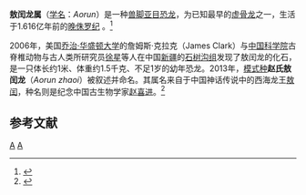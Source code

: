 {{Automatic taxobox
| taxon = Aorun
| fossil_range = [[晚侏罗纪|晚侏罗纪]] {{fossil_range|161.6}}
| image = Aorun zhaoi Final.png
| image_caption = 
| authority = Choiniere ''et al.'', 2013
| type_species = '''赵氏敖闰龙<br> ''Aorun zhaoi''''' 
| type_species_authority = Choiniere ''et al.'' 2013
}}
'''敖闰龙属'''（[[学名|学名]]：''Aorun''）是一种[[兽脚亚目|兽脚亚目]][[恐龙|恐龙]]，为已知最早的[[虚骨龙|虚骨龙]]之一，生活于1.616亿年前的[[晚侏罗纪|晚侏罗纪]] 。<ref name="Nosowitz">{{cite web|title=New Dinosaur Species Found In China|url=http://www.popsci.com/science/article/2013-05/tiny-meat-eating-baby-dinosaur-found-china|accessdate=2013-05-04|author=Nosowitz D|date=3 May 2013|work=POPSCI|publisher=Popular Science, A Bonnier Corporation Company|archive-url=https://web.archive.org/web/20130505105249/http://www.popsci.com/science/article/2013-05/tiny-meat-eating-baby-dinosaur-found-china|archive-date=2013-05-05|dead-url=no}}</ref>

2006年，美国[[乔治·华盛顿大学|乔治·华盛顿大学]]的詹姆斯·克拉克（James Clark）与[[中国科学院|中国科学院]]古脊椎动物与古人类所研究员[[徐星_(古生物学家)|徐星]]等人在中国[[新疆维吾尔自治区|新疆]]的[[石树沟组|石树沟组]]发现了敖闰龙的化石，是一只体长约1米、体重约1.5千克、不足1岁的幼年恐龙。2013年，[[模式种|模式种]]'''赵氏敖闰龙'''（''Aorun zhaoi''）被叙述并命名。其属名来自于中国神话传说中的西海龙王[[龙王|敖闰]]，种名则是纪念中国古生物学家[[赵喜进|赵喜进]]。<ref name="cho">{{Cite journal|title=A juvenile specimen of a new coelurosaur (Dinosauria: Theropoda) from the Middle–Late Jurassic Shishugou Formation of Xinjiang, People's Republic of China|url=https://www.tandfonline.com/doi/full/10.1080/14772019.2013.781067|last=Choiniere|first=Jonah N.|last2=Clark|first2=James M.|date=2014-02-17|journal=Journal of Systematic Palaeontology|issue=2|doi=10.1080/14772019.2013.781067|volume=12|pages=177–215|language=en|issn=1477-2019|last3=Forster|first3=Catherine A.|last4=Norell|first4=Mark A.|last5=Eberth|first5=David A.|last6=Erickson|first6=Gregory M.|last7=Chu|first7=Hongjun|last8=Xu|first8=Xing|access-date=2021-08-31|archive-date=2015-11-07|archive-url=https://web.archive.org/web/20151107045244/http://www.tandfonline.com/doi/full/10.1080/14772019.2013.781067|dead-url=no}}</ref>

== 参考文献 ==
{{reflist}}
{{手盜龍類|M.}}
{{Taxonbar|from=Q12681153}}

[[Category:阿瓦拉慈龍科|A]]
[[Category:侏羅紀恐龍|A]]